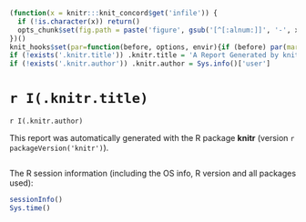```r
(function(x = knitr:::knit_concord$get('infile')) {
  if (!is.character(x)) return()
  opts_chunk$set(fig.path = paste('figure', gsub('[^[:alnum:]]', '-', x), sep = '/'))
})()
knit_hooks$set(par=function(before, options, envir){if (before) par(mar=c(4,4,.1,.1), cex.lab=.95, cex.axis=.9, mgp=c(2,.7,0), tcl=-.3, las=1)})
if (!exists('.knitr.title')) .knitr.title = 'A Report Generated by knitr'
if (!exists('.knitr.author')) .knitr.author = Sys.info()['user']
```

# `r I(.knitr.title)`

`r I(.knitr.author)`

This report was automatically generated with the R package **knitr**
(version `r packageVersion('knitr')`).

```r
```

The R session information (including the OS info, R version and all
packages used):

```r
sessionInfo()
Sys.time()
```
